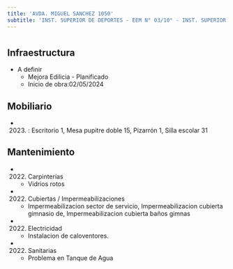 ```yaml
---
title: 'AVDA. MIGUEL SANCHEZ 1050'
subtitle: 'INST. SUPERIOR DE DEPORTES - EEM N° 03/10° - INST. SUPERIOR DE EDUCACIÓN FÍSICA N° 01 DR. ENRIQUE ROMERO BREST'
---
```


#
## Infraestructura

* A definir 
    + Mejora Edilicia - Planificado 
    + Inicio de obra:02/05/2024 



## Mobiliario

*  (2023) : Escritorio 1, Mesa pupitre doble 15, Pizarrón 1, Silla escolar 31 





## Mantenimiento

*  (2022) Carpinterías 
    + Vidrios rotos

*  (2022) Cubiertas / Impermeabilizaciones 
    + Impermeabilizacion sector de servicio, Impermeabilizacion cubierta gimnasio de, Impermeabilizacion cubierta baños gimnas

*  (2022) Electricidad 
    + Instalacion de caloventores.

*  (2022) Sanitarias 
    + Problema en Tanque de Agua







